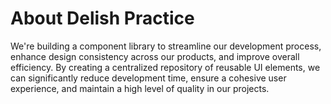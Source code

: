 
<Meta title="Delish/About Delish Practice" order={1} />

# About Delish Practice

We're building a component library to streamline our development process, enhance design consistency across our products, and improve overall efficiency. By creating a centralized repository of reusable UI elements, we can significantly reduce development time, ensure a cohesive user experience, and maintain a high level of quality in our projects.